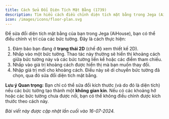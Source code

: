 ```yaml
---
title: Cách Sửa Đổi Diện Tích Mặt Bằng (1739)
description: Tìm hiểu cách điều chỉnh diện tích mặt bằng trong Jega (AiHouse) bằng cách nhấp vào tường ở chế độ 2D để xem và sửa đổi khoảng cách, qua đó di chuyển tường. Lưu ý rằng chỉ những bức tường đã đóng kín mới có thể sửa đổi kích thước.
icon: /images/icons/floor-plan.svg
---
```


Để sửa đổi diện tích mặt bằng của bạn trong Jega (AiHouse), bạn có thể điều chỉnh vị trí của các bức tường. Đây là cách thực hiện:

1.  Đảm bảo bạn đang ở **trạng thái 2D** (chế độ xem thiết kế 2D).
2.  Nhấp vào một bức tường. Thao tác này thường sẽ hiển thị khoảng cách giữa bức tường này và các bức tường liền kề hoặc các điểm tham chiếu.
3.  Nhấp vào giá trị khoảng cách được hiển thị mà bạn muốn thay đổi.
4.  Nhập giá trị mới cho khoảng cách. Điều này sẽ di chuyển bức tường đã chọn, qua đó sửa đổi diện tích mặt bằng.

**Lưu ý Quan trọng:** Bạn chỉ có thể sửa đổi kích thước (và do đó là diện tích) nếu các bức tường tạo thành một **không gian kín**. Nếu có các khoảng hở hoặc các bức tường chưa được nối, bạn có thể không điều chỉnh được kích thước theo cách này.

<!-- Image: Minh họa việc nhấp vào một bức tường ở chế độ 2D để xem khoảng cách, sau đó nhấp vào giá trị khoảng cách để sửa đổi và di chuyển tường. -->

*Bài viết này được cập nhật lần cuối vào 16-07-2024.*
